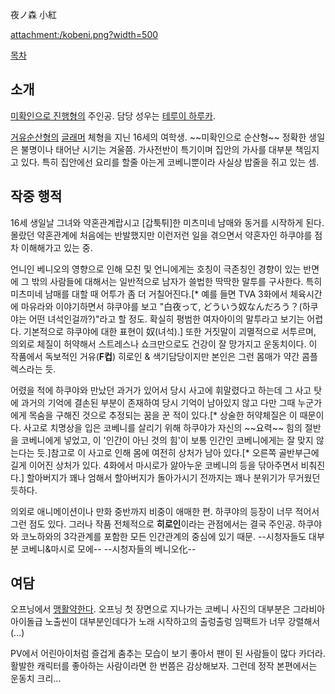 夜ノ森 小紅

attachment:/kobeni.png?width=500

[[목차]]
== 소개 ==
[[미확인으로 진행형]]의 주인공. 담당 성우는 [[테루이 하루카]].

[[거유]]순산형의 [[글래머]] 체형을 지닌 16세의 여학생. ~~미확인으로 순산형~~ 정확한 생일은 불명이나 태어난 시기는 겨울쯤. 가사전반이 특기이며 집안의 가사를 대부분 책임지고 있다. 특히 집안에선 요리를 할줄 아는게 코베니뿐이라 사실상 밥줄을 쥐고 있는 셈.

== 작중 행적 ==
16세 생일날 그녀와 약혼관계랍시고 [갑툭튀]한 미츠미네 남매와 동거를 시작하게 된다. 몰랐던 약혼관계에 처음에는 반발했지만 이런저런 일을 겪으면서 약혼자인 하쿠야를 점차 이해해가고 있는 중.

언니인 베니오의 영향으로 인해 모친 및 언니에게는 호칭이 극존칭인 경향이 있는 반면에 그 밖의 사람들에 대해서는 일반적으로 남자가 쓸법한 딱딱한 말투를 구사한다. 특히 미츠미네 남매를 대할 때 어투가 좀 더 거칠어진다.[* 예를 들면 TVA 3화에서 체육시간에 마유라와 이야기하면서 햐쿠야를 보고 "白夜って, どういう奴なんだろう？(하쿠야는 어떤 녀석인걸까?)"라고 할 정도. 확실히 평범한 여자아이의 말투라고 보기는 어렵다. 기본적으로 햐쿠야에 대한 표현이 奴(녀석).] 또한 거짓말이 괴멸적으로 서투르며, 의외로 체질이 허약해서 스트레스나 쇼크만으로도 건강이 잘 망가지고 운동치이다. 이 작품에서 독보적인 거유('''F컵''') 히로인 & 색기담당이지만 본인은 그런 몸매가 약간 콤플렉스라는 듯.

어렸을 적에 하쿠야와 만났던 과거가 있어서 당시 사고에 휘말렸다고 하는데 그 사고 탓에 과거의 기억에 결손된 부분이 존재하여 당시 기억이 남아있지 않고 다만 그때 누군가에게 목숨을 구해진 것으로 추정되는 꿈을 꾼 적이 있다.[* 상술한 허약체질은 이 때문이다. 사고로 치명상을 입은 코베니를 살리기 위해 하쿠야가 자신의 ~~요력~~ 힘의 절반을 코베니에게 넣었고, 이 '인간이 아닌 것의 힘'이 보통 인간인 코베니에게는 잘 맞지 않는다는 듯.]참고로 이 사고로 인해 몸에 여전히 상처가 남아 있다.[* 오른쪽 골반부근에 길게 이어진 상처가 있다. 4화에서 마시로가 앓아누운 코베니의 등을 닦아주면서 비춰진다.] 할아버지가 꽤나 엄해서 할아버지가 돌아가시기 전까지는 꽤나 분위기가 무거웠던 듯하다.

의외로 애니메이션이나 만화 중반까지 비중이 애매한 편. 하쿠야의 등장이 너무 적어서 그런 점도 있다. 그러나 작품 전체적으로 '''히로인'''이라는 관점에서는 결국 주인공. 하쿠야와 코노하와의 3각관계를 포함한 모든 인간관계의 중심에 있기 때문. --시청자들도 대부분 코베니&마시로 모에-- --시청자들의 베니오化--

== 여담 ==
오프닝에서 [[거유|맹]][[바스트 모핑|활약]]한다. 오프닝 첫 장면으로 지나가는 코베니 사진의 대부분은 그라비아 아이돌급 노출씬이 대부분인데다가 노래 시작하고의 출렁출렁 임팩트가 너무 강렬해서(…)

PV에서 어린아이처럼 즐겁게 춤추는 모습이 보기 좋아서 팬이 된 사람들이 많다 카더라. 활발한 캐릭터를 좋아하는 사람이라면 한 번쯤은 감상해보자. 그런데 정작 본편에서는 운동치 크리...
